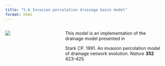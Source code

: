 ```yaml
---
title: "5.6 Invasion percolation drainage basin model"
format: html
---
```


:::: {.columns}
::: {.column width=35%}
[![](5.6-invasionPercolationStarkDrainageModel.png)](5.6-invasionPercolationStarkDrainageModel.nlogo)
:::

::: {.column width=65%}
This model is an implementation of the drainage model presented in

Stark CP. 1991. An invasion percolation model of drainage network evolution. _Nature_ **352** 423–425.
:::
::::